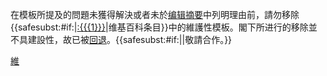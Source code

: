 {{{icon|[[File:Information orange.svg|25px]] }}}在模板所提及的問題未獲得解決或者未於[[Help:编辑摘要|编辑摘要]]中列明理由前，請勿移除{{<includeonly>safesubst:</includeonly>#if:{{{1|}}}|[[:{{{1}}}]]|维基百科条目}}中的維護性模板。閣下所进行的移除並不具建設性，故已被[[Wikipedia:回退|回退]]。{{<includeonly>safesubst:</includeonly>#if:{{{2|}}}|{{{2}}}|敬請合作。}}<!-- Template:uw-tdel2 --><noinclude>
{{Templatesnotice|series = uw-tdel|max = 4}}
[[Category:用戶警告模板|維]]
</noinclude>
